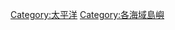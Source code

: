 {{Catnav|頁面分類|地理|水體|海洋|太平洋}}
{{Catnav|頁面分類|地理|地形|海洋|太平洋}}
{{Catnav|頁面分類|地理|地形|岛屿}}

{{Commonscat|Islands of the Pacific Ocean}}

[[Category:太平洋|Category:太平洋]]
[[Category:各海域島嶼|Category:各海域島嶼]]